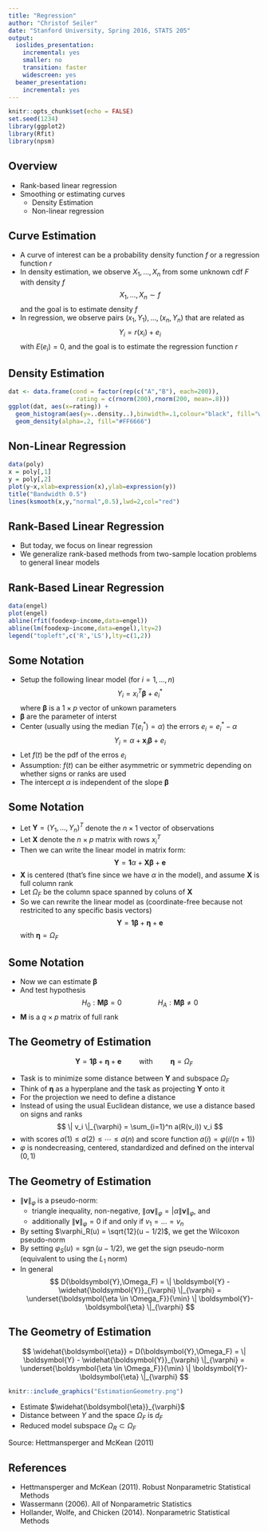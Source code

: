 ```yaml
---
title: "Regression"
author: "Christof Seiler"
date: "Stanford University, Spring 2016, STATS 205"
output:
  ioslides_presentation:
    incremental: yes
    smaller: no
    transition: faster
    widescreen: yes
  beamer_presentation:
    incremental: yes
---
```


```r
knitr::opts_chunk$set(echo = FALSE)
set.seed(1234)
library(ggplot2)
library(Rfit)
library(npsm)
```

## Overview

* Rank-based linear regression
* Smoothing or estimating curves
    * Density Estimation
    * Non-linear regression

## Curve Estimation

* A curve of interest can be a probability density function $f$ or a regression function $r$
* In density estimation, we observe $X_1,\dots,X_n$ from some unknown cdf $F$ with density $f$
$$ X_1,\dots,X_n \sim f $$
and the goal is to estimate density $f$
* In regression, we observe pairs $(x_1,Y_1),\dots,(x_n,Y_n)$ that are related as
$$ Y_i = r(x_i) + e_i $$
with $E(e_i) = 0$, and the goal is to estimate the regression function $r$

## Density Estimation

```r
dat <- data.frame(cond = factor(rep(c("A","B"), each=200)), 
                   rating = c(rnorm(200),rnorm(200, mean=.8)))
ggplot(dat, aes(x=rating)) + 
  geom_histogram(aes(y=..density..),binwidth=.1,colour="black", fill="white") +
  geom_density(alpha=.2, fill="#FF6666")
```

## Non-Linear Regression

```r
data(poly)
x = poly[,1]
y = poly[,2]
plot(y~x,xlab=expression(x),ylab=expression(y))
title("Bandwidth 0.5")
lines(ksmooth(x,y,"normal",0.5),lwd=2,col="red")
```

## Rank-Based Linear Regression

* But today, we focus on linear regression
* We generalize rank-based methods from two-sample location problems to general linear models

## Rank-Based Linear Regression

```r
data(engel)
plot(engel)
abline(rfit(foodexp~income,data=engel))
abline(lm(foodexp~income,data=engel),lty=2)
legend("topleft",c('R','LS'),lty=c(1,2))
```

## Some Notation

* Setup the following linear model (for $i = 1,\dots,n$)
$$ Y_i = x_i^T \boldsymbol{\beta} + e_i^* $$
where $\boldsymbol{\beta}$ is a $1 \times p$ vector of unkown parameters
* $\boldsymbol{\beta}$ are the parameter of interst
* Center (usually using the median $T(e_i^*) = \alpha$) the errors $e_i = e_i^* - \alpha$
$$ Y_i = \alpha + \boldsymbol{x}_i \boldsymbol{\beta} + e_i$$
* Let $f(t)$ be the pdf of the erros $e_i$
* Assumption: $f(t)$ can be either asymmetric or symmetric depending on whether signs or ranks are used
* The intercept $\alpha$ is independent of the slope $\boldsymbol{\beta}$

## Some Notation

* Let $\boldsymbol{Y} = (Y_1,\dots,Y_n)^T$ denote the $n \times 1$ vector of observations
* Let $\boldsymbol{X}$ denote the $n × p$ matrix with rows $x^T_i$
* Then we can write the linear model in matrix form:
$$ \boldsymbol{Y} = \boldsymbol{1}\alpha + \boldsymbol{X}\boldsymbol{\beta} + \boldsymbol{e} $$
* $\boldsymbol{X}$ is centered (that's fine since we have $\alpha$ in the model), and assume $\boldsymbol{X}$ is full column rank
* Let $\Omega_F$ be the column space spanned by coluns of $\boldsymbol{X}$
* So we can rewrite the linear model as (coordinate-free because not restricited to any specific basis vectors)
$$ \boldsymbol{Y} = \boldsymbol{1}\boldsymbol{\beta} + \boldsymbol{\eta} + \boldsymbol{e} $$
with $\boldsymbol{\eta} = \Omega_F$

## Some Notation

* Now we can estimate $\boldsymbol{\beta}$
* And test hypothesis
$$ H_0: \boldsymbol{M}\boldsymbol{\beta} = 0 \hspace{2cm} H_A: \boldsymbol{M}\boldsymbol{\beta} \ne 0 $$
* $\boldsymbol{M}$ is a $q \times p$ matrix of full rank

## The Geometry of Estimation

$$ \boldsymbol{Y} = \boldsymbol{1}\boldsymbol{\beta} + \boldsymbol{\eta} + \boldsymbol{e} \hspace{1cm}\text{with}\hspace{1cm} \boldsymbol{\eta} = \Omega_F$$

* Task is to minimize some distance between $\boldsymbol{Y}$ and subspace $\Omega_F$
* Think of $\boldsymbol{\eta}$ as a hyperplane and the task as projecting $\boldsymbol{Y}$ onto it
* For the projection we need to define a distance
* Instead of using the usual Euclidean distance, we use a distance based on signs and ranks
$$ \| v_i \|_{\varphi} = \sum_{i=1}^n a(R(v_i)) v_i $$
* with scores $a(1) \le a(2) \le \cdots \le a(n)$ and score function $a(i) = \varphi(i/(n+1))$ 
* $\varphi$ is nondecreasing, centered, standardized and defined on the interval $(0,1)$

## The Geometry of Estimation

* $\|\boldsymbol{v}\|_{\varphi}$ is a pseudo-norm:
    * triangle inequality, non-negative, $\|\alpha \boldsymbol{v}\|_{\varphi} = |\alpha \|\boldsymbol{v}\|_{\varphi}$, and 
    * additionally $\|\boldsymbol{v}\|_{\varphi} = 0$ if and only if $v_1 = \dots = v_n$
* By setting $\varphi_R(u) = \sqrt{12}(u − 1/2)$, we get the Wilcoxon pseudo-norm
* By setting $\varphi_S(u) = \operatorname{sgn}(u − 1/2)$, we get the sign pseudo-norm (equivalent to using the $L_1$ norm)
* In general
$$ D(\boldsymbol{Y},\Omega_F) = \| \boldsymbol{Y} - \widehat{\boldsymbol{Y}}_{\varphi} \|_{\varphi} = \underset{\boldsymbol{\eta \in \Omega_F}}{\min} \| \boldsymbol{Y}-\boldsymbol{\eta} \|_{\varphi} $$

## The Geometry of Estimation

$$ \widehat{\boldsymbol{\eta}} = D(\boldsymbol{Y},\Omega_F) = \| \boldsymbol{Y} - \widehat{\boldsymbol{Y}}_{\varphi} \|_{\varphi} = \underset{\boldsymbol{\eta \in \Omega_F}}{\min} \| \boldsymbol{Y}-\boldsymbol{\eta} \|_{\varphi} $$

<div class="columns-2">
```r
knitr::include_graphics("EstimationGeometry.png")
```

* Estimate $\widehat{\boldsymbol{\eta}}_{\varphi}$
* Distance between $Y$ and the space $\Omega_F$ is $d_F$
* Reduced model subspace $\Omega_R \subset \Omega_F$
</div>

Source: Hettmansperger and McKean (2011)  

## References

* Hettmansperger and McKean (2011). Robust Nonparametric Statistical Methods
* Wassermann (2006). All of Nonparametric Statistics
* Hollander, Wolfe, and Chicken (2014). Nonparametric Statistical Methods
